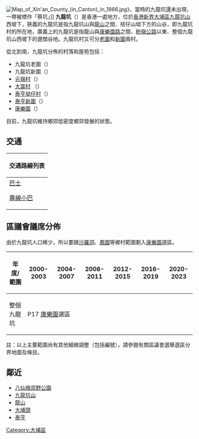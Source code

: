 {{unreferenced|time=2015-05-27T16:30:34+00:00}}
[[File:Map_of_Xin'an_County_(in_Canton)_in_1866.jpg|thumb]]》，當時的九龍坑還未出現，一帶被標作「蔡坑」]]
'''九龍坑'''（{{lang-en|Kau Lung Hang}}）是香港一處地方，位於[[香港|香港]][[新界|新界]][[大埔區|大埔區]][[九龍坑山|九龍坑山]]西坡下，狹義的九龍坑是指九龍坑山與[[龍山_(粉嶺)|龍山]]之間、桔仔山坳下方的山谷，即九龍坑村的所在地，廣義上的九龍坑是指龍山與[[康樂園路|康樂園路]]之間、[[粉嶺公路|粉嶺公路]]以東、整個九龍坑山西坡下的遼闊谷地。九龍坑村又可分[[九龍坑老圍|老圍]]和[[九龍坑新圍|新圍]]兩村。

從北到南，九龍坑分佈的村落和屋苑包括：
*九龍坑老圍（{{lang-en|Kau Lung Hang Lo Wai}}）
*九龍坑新圍（{{lang-en|Kau Lung Hang San Wai}}）
*[[元嶺_(大埔)|元嶺村]]（{{lang-en|Yuen Leng Village}}）
*[[大窩_(大埔)|大窩村]] （{{lang-en|Tai Wo Village}}）
*[[泰亨|泰亨坳仔村]]（{{lang-en|Tai Hang, Au Tsai}}）
*[[泰亨|泰亨新圍]]（{{lang-en|Tai Hang, San Wai}}）
*[[康樂園|康樂園]]（{{lang-en|Hong Lok Yuen}}）

目前，九龍坑維持鄉郊低密度鄉郊發展的狀態。

==交通==
{| class="mw-collapsible mw-collapsed wikitable" style="background:white; margin: 0 auto; width: auto;"  
! 交通路線列表
|-
|
;[[香港巴士|巴士]]
{{九龍新界巴士簡單列表|73|73A|73B|74C|74D|271P|273C|N73}}
{{過海隧道巴士簡單列表|373|N373}}
;[[香港小巴|專線小巴]]
{{新界專線小巴簡單列表|25B|58S|502}}
|}

==區議會議席分佈==
由於九龍坑人口稀少，所以要跟[[沙羅洞|沙羅洞]]、[[鳳園谷|鳳園]]等鄉村範圍劃入[[康樂園_(選區)|康樂園]]選區。

{| class=wikitable
!年度/範圍!!2000-2003!!2004-2007!!2008-2011!!2012-2015!!2016-2019!!2020-2023
|-
|整個九龍坑||colspan=6|P17 [[康樂園_(選區)|康樂園]]選區
|}
註：以上主要範圍尚有其他細微調整（包括編號），請參閱有關區議會選舉選區分界地圖及條目。

==鄰近==
*[[八仙嶺郊野公園|八仙嶺郊野公園]]
*[[九龍坑山|九龍坑山]]
*[[龍山_(新界)|龍山]]
*[[大埔頭|大埔頭]]
*[[泰亨|泰亨]]

{{大埔區}}
{{hk-geo-stub}}
[[Category:大埔區|Category:大埔區]]